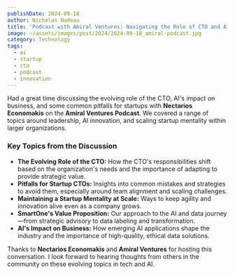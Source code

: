 ```yaml
---
publishDate: 2024-09-18
author: Nicholas Nadeau
title: 'Podcast with Amiral Ventures: Navigating the Role of CTO and AI Innovation'
image: ~/assets/images/post/2024/2024-09-18_amiral-podcast.jpg
category: Technology
tags:
  - ai
  - startup
  - cto
  - podcast
  - innovation
---
```



Had a great time discussing the evolving role of the CTO, AI's impact on business, and some common pitfalls for startups with **Nectarios Economakis** on the **Amiral Ventures Podcast**. We covered a range of topics around leadership, AI innovation, and scaling startup mentality within larger organizations.

<YouTube id="O2qGbAcrmUs" />

### Key Topics from the Discussion

- **The Evolving Role of the CTO:** How the CTO's responsibilities shift based on the organization's needs and the importance of adapting to provide strategic value.
- **Pitfalls for Startup CTOs:** Insights into common mistakes and strategies to avoid them, especially around team alignment and scaling challenges.
- **Maintaining a Startup Mentality at Scale:** Ways to keep agility and innovation alive even as a company grows.
- **SmartOne's Value Proposition:** Our approach to the AI and data journey—from strategic advisory to data labeling and transformation.
- **AI's Impact on Business:** How emerging AI applications shape the industry and the importance of high-quality, ethical data solutions.

Thanks to **Nectarios Economakis** and **Amiral Ventures** for hosting this conversation. I look forward to hearing thoughts from others in the community on these evolving topics in tech and AI.

